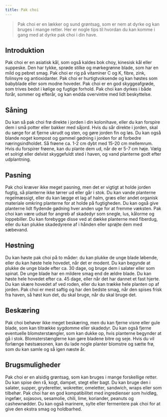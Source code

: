 ```yaml
---
title: Pak choi
---
```


> Pak choi er en lækker og sund grøntsag, som er nem at dyrke og kan bruges i mange retter. Her er nogle tips til hvordan du kan komme i gang med at dyrke pak choi i din have.

## Introduktion

Pak choi er en asiatisk kål, som også kaldes bok choy, kinesisk kål eller suppeske. Den har tykke, sprøde stilke og mørkegrønne blade, som har en mild og pebret smag. Pak choi er rig på vitaminer C og K, fibre, zink, folinsyre og antioxidanter. Pak choi er hurtigtvoksende og kan høstes som babyblade eller som modne hoveder. Pak choi er en god skyggeafgrøde, som trives bedst i kølige og fugtige forhold. Pak choi kan dyrkes i både forår, sommer og efterår, og kan endda overvintre med lidt beskyttelse.

## Såning

Du kan så pak choi frø direkte i jorden i din kolonihave, eller du kan forspire dem i små potter eller bakker med såjord. Hvis du sår direkte i jorden, skal du sørge for at fjerne ukrudt og sten, og gøre jorden fin og løs. Du kan også blande noget kompost og gammel gødning i jorden for at forbedre næringsindholdet. Så frøene ca. 1-2 cm dybt med 15-20 cm mellemrum. Hvis du forspirer frøene, kan du plante dem ud, når de er 5-7 cm høje. Vælg et solrigt eller delvist skyggefuldt sted i haven, og vand planterne godt efter udplantning.

## Pasning

Pak choi kræver ikke meget pasning, men det er vigtigt at holde jorden fugtig, så planterne ikke tørrer ud eller går i stok. Du kan vande planterne regelmæssigt, eller du kan lægge et lag af halm, græs eller andet organisk materiale omkring planterne for at holde på fugtigheden. Du kan også give planterne lidt flydende gødning hver anden uge for at fremme væksten. Pak choi kan være udsat for angreb af skadedyr som snegle, lus, kålorme og loppebiller. Du kan forebygge disse ved at dække planterne med fiberdug, eller du kan plukke skadedyrene af i hånden eller sprøjte dem med sæbevand.

## Høstning

Du kan høste pak choi på to måder: du kan plukke de unge blade løbende, eller du kan høste hele hovedet, når det er modent. Du kan begynde at plukke de unge blade efter ca. 30 dage, og bruge dem i salater eller som spinat. De unge blade har en mildere smag end de ældre blade. Du kan høste hele hovedet efter ca. 45 dage, eller når det har dannet et fast hjerte. Du kan skære hovedet af ved roden, eller du kan trække hele planten op af jorden. Pak choi er mest saftig og har den bedste smag, når den spises frisk fra haven, så høst kun det, du skal bruge, når du skal bruge det.

## Beskæring

Pak choi behøver ikke meget beskæring, men du kan fjerne visne eller gule blade, som kan tiltrække sygdomme eller skadedyr. Du kan også fjerne eventuelle blomsterstængler, som kan dukke op, hvis planterne begynder at gå i stok. Blomsterstænglerne kan gøre bladene bitre og seje. Hvis du vil forlænge høstsæsonen, kan du lade nogle planter blomstre og sætte frø, som du kan samle og så igen næste år.

## Brugsmuligheder

Pak choi er en alsidig grøntsag, som kan bruges i mange forskellige retter. Du kan spise den rå, kogt, dampet, stegt eller bagt. Du kan bruge den i salater, supper, gryderetter, wokretter, omeletter, sandwich, wraps eller som tilbehør. Pak choi har en god kompatibilitet med ingredienser som hvidløg, ingefær, sojasovs, sesamolie, chili, lime, koriander, peanuts og cashewnødder. Du kan også marinere, sylte eller fermentere pak choi for at give den ekstra smag og holdbarhed.
